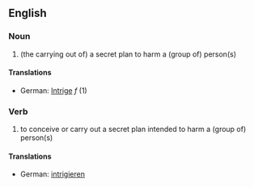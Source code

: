 ==English==
===Noun===
# (the carrying out of) a secret plan to harm a (group of) person(s)
====Translations====
*German: [[Intrige]] ''f'' (1)
===Verb===
# to conceive or carry out a secret plan intended to harm a (group of) person(s)
====Translations====
*German: [[intrigieren]]